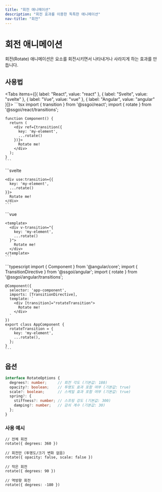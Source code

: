 ```yaml
---
title: "회전 애니메이션"
description: "회전 효과를 이용한 독특한 애니메이션"
nav-title: "회전"
---
```


# 회전 애니메이션

회전(Rotate) 애니메이션은 요소를 회전시키면서 나타내거나 사라지게 하는 효과를 만듭니다.

<TransitionDemo type="rotate" />

## 사용법

<Tabs items={[{ label: "React", value: "react" }, { label: "Svelte", value: "svelte" }, { label: "Vue", value: "vue" }, { label: "Angular", value: "angular" }]}>
  <TabPanel value="react">
    ```tsx
    import { transition } from '@ssgoi/react';
    import { rotate } from '@ssgoi/react/transitions';

    function Component() {
      return (
        <div ref={transition({
          key: 'my-element',
          ...rotate()
        })}>
          Rotate me!
        </div>
      );
    }
    ```
  </TabPanel>
  <TabPanel value="svelte">
    ```svelte
    <script>
      import { transition } from '@ssgoi/svelte';
      import { rotate } from '@ssgoi/svelte/transitions';
    </script>

    <div use:transition={{
      key: 'my-element',
      ...rotate()
    }}>
      Rotate me!
    </div>
    ```
  </TabPanel>
  <TabPanel value="vue">
    ```vue
    <script setup>
    import { rotate } from '@ssgoi/vue/transitions';
    </script>

    <template>
      <div v-transition="{
        key: 'my-element',
        ...rotate()
      }">
        Rotate me!
      </div>
    </template>
    ```
  </TabPanel>
  <TabPanel value="angular">
    ```typescript
    import { Component } from '@angular/core';
    import { TransitionDirective } from '@ssgoi/angular';
    import { rotate } from '@ssgoi/angular/transitions';

    @Component({
      selector: 'app-component',
      imports: [TransitionDirective],
      template: `
        <div [transition]="rotateTransition">
          Rotate me!
        </div>
      `
    })
    export class AppComponent {
      rotateTransition = {
        key: 'my-element',
        ...rotate(),
      };
    }
    ```
  </TabPanel>
</Tabs>

## 옵션

```typescript
interface RotateOptions {
  degrees?: number;     // 회전 각도 (기본값: 180)
  opacity?: boolean;    // 투명도 효과 포함 여부 (기본값: true)
  scale?: boolean;      // 스케일 효과 포함 여부 (기본값: true)
  spring?: {
    stiffness?: number; // 스프링 강도 (기본값: 300)
    damping?: number;   // 감쇠 계수 (기본값: 30)
  };
}
```

### 사용 예시

```tsx
// 전체 회전
rotate({ degrees: 360 })

// 회전만 (투명도/크기 변화 없음)
rotate({ opacity: false, scale: false })

// 작은 회전
rotate({ degrees: 90 })

// 역방향 회전
rotate({ degrees: -180 })
```